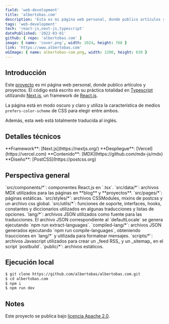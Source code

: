 ```yaml
---
field: 'web-development'
title: 'albertobas.com'
description: 'Esta es mi página web personal, donde publico artículos y proyectos.'
tags: 'web-development'
tech: 'react-js,next-js,typescript'
datePublished: '2022-03-01'
github: { repo: 'albertobas.com' }
image: { name: 'cover.png', width: 1024, height: 768 }
link: 'https://www.albertobas.com'
oGImage: { name: albertobas-com.png, width: 1200, height: 630 }
---
```


## Introducción

Este [proyecto](https://github.com/albertobas/albertobas.com 'https://github.com/albertobas/albertobas.com') es mi página web personal, donde publico artículos y proyectos. El código está escrito en su práctica totalidad en [Typescript](/tags/typescript) utilizando [Next.js](/tags/next-js), un framework de [React.js](/tags/react-js).

La página está en modo oscuro y claro y utiliza la característica de medios `prefers-color-scheme` de CSS para elegir entre ambos.

Además, esta web está totalmente traducida al inglés.

## Detalles técnicos

<IUl>
  <ILi>**Framework**: [Next.js](https://nextjs.org/)</ILi>
  <ILi>**Despliegue**: [Vercel](https://vercel.com)</ILi>
  <ILi>**Contenido**: [MDX](https://github.com/mdx-js/mdx)</ILi>
  <ILi>**Diseño**: [PostCSS](https://postcss.org)</ILi>
</IUl>

## Perspectiva general

<IUl>
  <ILi>`src/components/*`: componentes React.js en `.tsx`.</ILi>
  <ILi>`src/data/*`: archivos MDX utilizados para las páginas en **blog** y **proyectos**.</ILi>
  <ILi>`src/pages/*`: páginas estáticas.</ILi>
  <ILi>`src/styles/*`: archivos CSSModules, mixins de postcss y un archivo css global.</ILi>
  <ILi>`src/utils/*`: funciones de soporte, interfaces, hooks, constantes y diccionarios utilizados en algunas traducciones y listas de opciones.</ILi>
  <ILi>`lang/*`: archivos JSON utilizados como fuente para las traducciones. El archivo JSON correspondiente al `defaultLocale` se genera ejecutando `npm run extract-languages`.</ILi>
  <ILi>`compiled-lang/*`: archivos JSON generados ejecutando `npm run compile-languages`, obteniendo traucciones en `lang/*` y utilizada para formatear mensajes.</ILi>
  <ILi>`scripts/*`: archivos Javascript utilizados para crear un _feed RSS_ y un _sitemap_ en el script `postbuild`.</ILi>
  <ILi>`public/*`: archivos estáticos.</ILi>
</IUl>

## Ejecución local

```bash
$ git clone https://github.com/albertobas/albertobas.com.git
$ cd albertobas.com
$ npm i
$ npm run dev
```

## Notes

Este proyecto se publica bajo [licencia Apache 2.0](https://github.com/albertobas/albertobas.com/blob/main/LICENSE).
